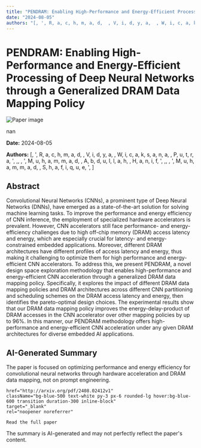 ```yaml
---
title: "PENDRAM: Enabling High-Performance and Energy-Efficient Processing of Deep Neural Networks through a Generalized DRAM Data Mapping Policy"
date: "2024-08-05"
authors: "[, ', R, a, c, h, m, a, d,  , V, i, d, y, a,  , W, i, c, a, k, s, a, n, a,  , P, u, t, r, a, ', ,,  , ', M, u, h, a, m, m, a, d,  , A, b, d, u, l, l, a, h,  , H, a, n, i, f, ', ,,  , ', M, u, h, a, m, m, a, d,  , S, h, a, f, i, q, u, e, ', ]"
---
```



<div className="bg-gray-800 text-white min-h-screen p-8">
  <h1 className="text-4xl font-bold mb-6">PENDRAM: Enabling High-Performance and Energy-Efficient Processing of Deep Neural Networks through a Generalized DRAM Data Mapping Policy</h1>

  <div className="mb-8">
    <Image
      src="/images/papers/PENDRAM_ Enabling High-Performance and Energy-Efficient Processing of Deep Neural Networks through a.png"
      alt="Paper image"
      width={800}
      height={600}
      layout="responsive"
      className="rounded-lg"
    />
    <p className="text-sm text-gray-400 mt-2">nan</p>
  </div>

  <p className="text-gray-300 mb-2"><strong>Date:</strong> 2024-08-05</p>
  <p className="text-gray-300 italic mb-6"><strong>Authors:</strong> [, ', R, a, c, h, m, a, d,  , V, i, d, y, a,  , W, i, c, a, k, s, a, n, a,  , P, u, t, r, a, ', ,,  , ', M, u, h, a, m, m, a, d,  , A, b, d, u, l, l, a, h,  , H, a, n, i, f, ', ,,  , ', M, u, h, a, m, m, a, d,  , S, h, a, f, i, q, u, e, ', ]</p>

  <div className="bg-gray-700 p-6 rounded-lg mb-8">
    <h2 className="text-2xl font-semibold mb-4">Abstract</h2>
    <p>Convolutional Neural Networks (CNNs), a prominent type of Deep Neural
Networks (DNNs), have emerged as a state-of-the-art solution for solving
machine learning tasks. To improve the performance and energy efficiency of CNN
inference, the employment of specialized hardware accelerators is prevalent.
However, CNN accelerators still face performance- and energy-efficiency
challenges due to high off-chip memory (DRAM) access latency and energy, which
are especially crucial for latency- and energy-constrained embedded
applications. Moreover, different DRAM architectures have different profiles of
access latency and energy, thus making it challenging to optimize them for high
performance and energy-efficient CNN accelerators. To address this, we present
PENDRAM, a novel design space exploration methodology that enables
high-performance and energy-efficient CNN acceleration through a generalized
DRAM data mapping policy. Specifically, it explores the impact of different
DRAM data mapping policies and DRAM architectures across different CNN
partitioning and scheduling schemes on the DRAM access latency and energy, then
identifies the pareto-optimal design choices. The experimental results show
that our DRAM data mapping policy improves the energy-delay-product of DRAM
accesses in the CNN accelerator over other mapping policies by up to 96%. In
this manner, our PENDRAM methodology offers high-performance and
energy-efficient CNN acceleration under any given DRAM architectures for
diverse embedded AI applications.</p>
  </div>

  <div className="bg-gray-700 p-6 rounded-lg mb-8">
    <h2 className="text-2xl font-semibold mb-4">AI-Generated Summary</h2>
    <p>The paper is focused on optimizing performance and energy efficiency for convolutional neural networks through hardware acceleration and DRAM data mapping, not on prompt engineering.</p>
  </div>

  
    href="http://arxiv.org/pdf/2408.02412v1"
    className="bg-blue-500 text-white py-3 px-6 rounded-lg hover:bg-blue-600 transition duration-300 inline-block"
    target="_blank"
    rel="noopener noreferrer"
  >
    Read the full paper
  </a>

  <p className="text-sm text-gray-400 mt-8">
    The summary is AI-generated and may not perfectly reflect the paper's content.
  </p>
</div>
